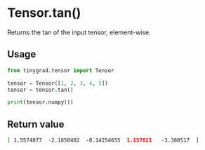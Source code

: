 # Tensor.tan()

Returns the tan of the input tensor, element-wise.

## Usage
```python copy
from tinygrad.tensor import Tensor

tensor = Tensor([1, 2, 3, 4, 5])
tensor = tensor.tan()

print(tensor.numpy())
```

## Return value
```bash
[ 1.5574077  -2.1850402  -0.14254655  1.157821   -3.380517  ]
```
